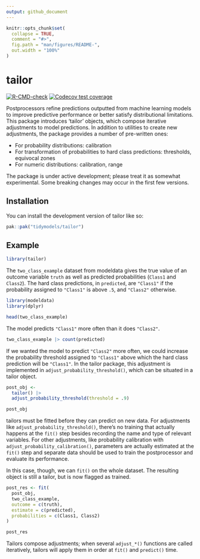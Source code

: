 ```yaml
---
output: github_document
---
```


<!-- README.md is generated from README.Rmd. Please edit that file -->

```r
knitr::opts_chunk$set(
  collapse = TRUE,
  comment = "#>",
  fig.path = "man/figures/README-",
  out.width = "100%"
)
```

# tailor

<!-- badges: start -->
[![R-CMD-check](https://github.com/tidymodels/tailor/actions/workflows/R-CMD-check.yaml/badge.svg)](https://github.com/tidymodels/tailor/actions/workflows/R-CMD-check.yaml)
[![Codecov test coverage](https://codecov.io/gh/tidymodels/tailor/graph/badge.svg)](https://app.codecov.io/gh/tidymodels/tailor)
<!-- badges: end -->

Postprocessors refine predictions outputted from machine learning models to improve predictive performance or better satisfy distributional limitations. This package introduces 'tailor' objects, which compose iterative adjustments to model predictions. In addition to utilities to create new adjustments, the package provides a number of pre-written ones:

* For probability distributions: calibration
* For transformation of probabilities to hard class predictions: thresholds, equivocal zones
* For numeric distributions: calibration, range

The package is under active development; please treat it as somewhat experimental. Some breaking changes may occur in the first few versions.

## Installation

You can install the development version of tailor like so:

``` r
pak::pak("tidymodels/tailor")
```

## Example

```r
library(tailor)
```

The `two_class_example` dataset from modeldata gives the true value of an outcome variable `truth` as well as predicted probabilities (`Class1` and `Class2`). The hard class predictions, in `predicted`, are `"Class1"` if the probability assigned to `"Class1"` is above `.5`, and `"Class2"` otherwise.

```r
library(modeldata)
library(dplyr)

head(two_class_example)
```

The model predicts `"Class1"` more often than it does `"Class2"`.

```r
two_class_example |> count(predicted)
```

If we wanted the model to predict `"Class2"` more often, we could increase the probability threshold assigned to `"Class1"` above which the hard class prediction will be `"Class1"`. In the tailor package, this adjustment is implemented in `adjust_probability_threshold()`, which can be situated in a tailor object.

```r
post_obj <-
  tailor() |>
  adjust_probability_threshold(threshold = .9)

post_obj
```

tailors must be fitted before they can predict on new data. For adjustments like `adjust_probability_threshold()`, there's no training that actually happens at the `fit()` step besides recording the name and type of relevant variables. For other adjustments, like probability calibration with `adjust_probability_calibration()`, parameters are actually estimated at the `fit()` step and separate data should be used to train the postprocessor and evaluate its performance.

In this case, though, we can `fit()` on the whole dataset. The resulting object is still a tailor, but is now flagged as trained.

```r
post_res <- fit(
  post_obj,
  two_class_example,
  outcome = c(truth),
  estimate = c(predicted),
  probabilities = c(Class1, Class2)
)

post_res
```

Tailors compose adjustments; when several `adjust_*()` functions are called iteratively, tailors will apply them in order at `fit()` and `predict()` time. 
